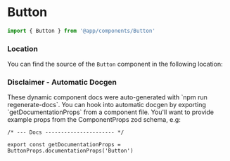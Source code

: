 

# Button

```typescript copy
import { Button } from '@app/components/Button'
```

<ComponentDocs
    component={Button}
    docsConfig={getDocumentationProps}
/>

### Location

You can find the source of the `Button` component in the following location:

<FileTree>
    <FileTree.Folder name="features" defaultOpen>
        <FileTree.Folder name="@app-core" defaultOpen>
            <FileTree.Folder name="components" defaultOpen>
                <FileTree.File name="Button.tsx" />
            </FileTree.Folder>
        </FileTree.Folder>
    </FileTree.Folder>
</FileTree>

### Disclaimer - Automatic Docgen

<Callout emoji="🤖">
These dynamic component docs were auto-generated with `npm run regenerate-docs`. You can hook into automatic docgen by exporting `getDocumentationProps` from a component file. You'll want to provide example props from the ComponentProps zod schema, e.g:
</Callout>

```tsx /getDocumentationProps/ /documentationProps/ copy filename="Button.tsx"
/* --- Docs ---------------------- */

export const getDocumentationProps = ButtonProps.documentationProps('Button')
```

